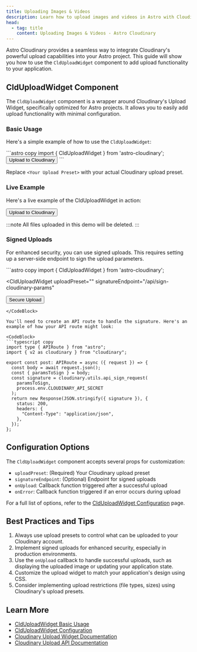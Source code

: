 ```yaml
---
title: Uploading Images & Videos
description: Learn how to upload images and videos in Astro with Cloudinary
head:
  - tag: title
    content: Uploading Images & Videos - Astro Cloudinary
---
```




Astro Cloudinary provides a seamless way to integrate Cloudinary's powerful upload capabilities into your Astro project. This guide will show you how to use the `CldUploadWidget` component to add upload functionality to your application.

## CldUploadWidget Component

The `CldUploadWidget` component is a wrapper around Cloudinary's Upload Widget, specifically optimized for Astro projects. It allows you to easily add upload functionality with minimal configuration.

### Basic Usage

Here's a simple example of how to use the `CldUploadWidget`:

<CodeBlock alwaysExpanded>
```astro copy
import { CldUploadWidget } from 'astro-cloudinary';

<CldUploadWidget uploadPreset="<Your Upload Preset>">
  <button>Upload to Cloudinary</button>
</CldUploadWidget>
```
</CodeBlock>

Replace `<Your Upload Preset>` with your actual Cloudinary upload preset.

### Live Example
Here's a live example of the CldUploadWidget in action:

<DemoUploadWidgetSigned uploadPreset="astro-cloudinary-signed" signatureEndpoint="/api/sign-cloudinary-params">
  <Button class="cursor-pointer">Upload to Cloudinary</Button>
</DemoUploadWidgetSigned>

:::note
All files uploaded in this demo will be deleted.
:::

### Signed Uploads
For enhanced security, you can use signed uploads. This requires setting up a server-side endpoint to sign the upload parameters.

<CodeBlock>
```astro copy
import { CldUploadWidget } from 'astro-cloudinary';

<CldUploadWidget
  uploadPreset="<Your Upload Preset>"
  signatureEndpoint="/api/sign-cloudinary-params"
>
  <button>Secure Upload</button>
</CldUploadWidget>
```
</CodeBlock>

You'll need to create an API route to handle the signature. Here's an example of how your API route might look:

<CodeBlock>
```typescript copy
import type { APIRoute } from "astro";
import { v2 as cloudinary } from "cloudinary";

export const post: APIRoute = async ({ request }) => {
  const body = await request.json();
  const { paramsToSign } = body;
  const signature = cloudinary.utils.api_sign_request(
    paramsToSign,
    process.env.CLOUDINARY_API_SECRET
  );
  return new Response(JSON.stringify({ signature }), {
    status: 200,
    headers: {
      "Content-Type": "application/json",
    },
  });
};
```
</CodeBlock>

## Configuration Options

The `CldUploadWidget` component accepts several props for customization:

- `uploadPreset`: (Required) Your Cloudinary upload preset
- `signatureEndpoint`: (Optional) Endpoint for signed uploads
- `onUpload`: Callback function triggered after a successful upload
- `onError`: Callback function triggered if an error occurs during upload

For a full list of options, refer to the [CldUploadWidget Configuration](/clduploadwidget/configuration) page.

## Best Practices and Tips

1. Always use upload presets to control what can be uploaded to your Cloudinary account.
2. Implement signed uploads for enhanced security, especially in production environments.
3. Use the `onUpload` callback to handle successful uploads, such as displaying the uploaded image or updating your application state.
4. Customize the upload widget to match your application's design using CSS.
5. Consider implementing upload restrictions (file types, sizes) using Cloudinary's upload presets.

## Learn More
* [CldUploadWidget Basic Usage](/clduploadwidget/basic-usage)
* [CldUploadWidget Configuration](/clduploadwidget/configuration)
* [Cloudinary Upload Widget Documentation](https://cloudinary.com/documentation/upload_widget)
* [Cloudinary Upload API Documentation](https://cloudinary.com/documentation/image_upload_api_reference)

